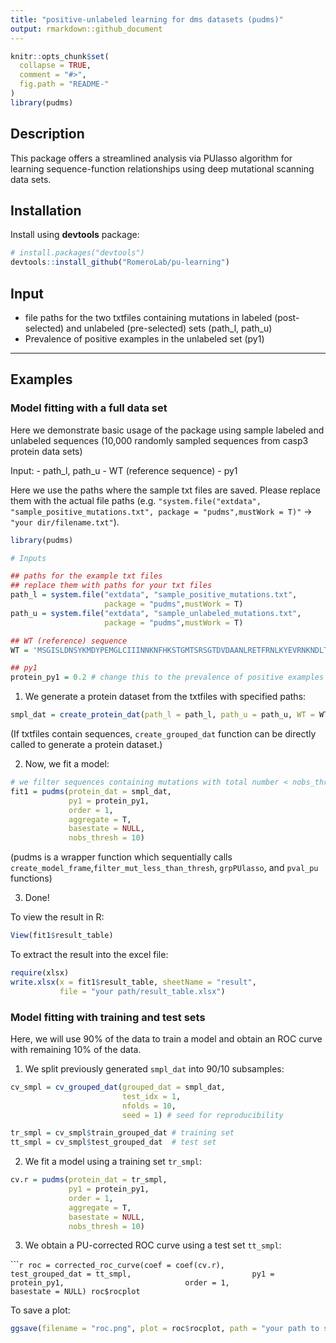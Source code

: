 ```yaml
---
title: "positive-unlabeled learning for dms datasets (pudms)"
output: rmarkdown::github_document
---
```


```r
knitr::opts_chunk$set(
  collapse = TRUE,
  comment = "#>",
  fig.path = "README-"
)
library(pudms)
```

## Description

This package offers a streamlined analysis via PUlasso algorithm for learning sequence-function relationships using deep mutational scanning data sets.

## Installation

Install using **devtools** package:

```r
# install.packages("devtools")
devtools::install_github("RomeroLab/pu-learning")
```

## Input
- file paths for the two txtfiles containing mutations in labeled (post-selected) and unlabeled (pre-selected) sets (path_l, path_u)
- Prevalence of positive examples in the unlabeled set (py1)

---

## Examples

### Model fitting with a full data set

Here we demonstrate basic usage of the package using sample labeled and unlabeled sequences (10,000 randomly sampled sequences from casp3 protein data sets)

Input:
- path_l, path_u 
- WT (reference sequence)
- py1 

Here we use the paths where the sample txt files are saved. Please replace them with the actual file paths (e.g. `"system.file("extdata", "sample_positive_mutations.txt", package = "pudms",mustWork = T)"` -> `"your dir/filename.txt"`).

```r
library(pudms)

# Inputs

## paths for the example txt files
## replace them with paths for your txt files
path_l = system.file("extdata", "sample_positive_mutations.txt", 
                     package = "pudms",mustWork = T)
path_u = system.file("extdata", "sample_unlabeled_mutations.txt", 
                     package = "pudms",mustWork = T)

## WT (reference) sequence
WT = 'MSGISLDNSYKMDYPEMGLCIIINNKNFHKSTGMTSRSGTDVDAANLRETFRNLKYEVRNKNDLTREEIVELMRDVSKEDHSKRSSFVCVLLSHGEEGIIFGTNGPVDLKKITNFFRGDRCRSLTGKPKLFIIQACRGTELDCGIETDSGVDDDMACHKIPVEADFLYAYSTAPGYYSWRNSKDGSWFIQSLCAMLKQYADKLEFMHILTRVNRKVATEFESFSFDATFHAKKQIPCIVSMLTKELYFYHLEHHHHHH*'

## py1 
protein_py1 = 0.2 # change this to the prevalence of positive examples in your unlabeled set
```

1. We generate a protein dataset from the txtfiles with specified paths:

```r
smpl_dat = create_protein_dat(path_l = path_l, path_u = path_u, WT = WT)
```

(If txtfiles contain sequences, `create_grouped_dat` function can be directly called to generate a protein dataset.)

2. Now, we fit a model:

```r
# we filter sequences containing mutations with total number < nobs_thresh
fit1 = pudms(protein_dat = smpl_dat,
             py1 = protein_py1,
             order = 1,
             aggregate = T,
             basestate = NULL,
             nobs_thresh = 10) 
```
(pudms is a wrapper function which sequentially calls `create_model_frame`,`filter_mut_less_than_thresh`, `grpPUlasso`, and `pval_pu` functions)

3. Done!

To view the result in R:
```r
View(fit1$result_table)
```

To extract the result into the excel file:
```r
require(xlsx)
write.xlsx(x = fit1$result_table, sheetName = "result", 
           file = "your path/result_table.xlsx")
```


### Model fitting with training and test sets

Here, we will use 90\% of the data to train a model and obtain an ROC curve with remaining 10\% of the data.

1. We split previously generated `smpl_dat` into 90/10 subsamples:

```r
cv_smpl = cv_grouped_dat(grouped_dat = smpl_dat,
                         test_idx = 1,
                         nfolds = 10,
                         seed = 1) # seed for reproducibility

tr_smpl = cv_smpl$train_grouped_dat # training set
tt_smpl = cv_smpl$test_grouped_dat  # test set
```

2. We fit a model using a training set `tr_smpl`:

```r
cv.r = pudms(protein_dat = tr_smpl,
             py1 = protein_py1,
             order = 1,
             aggregate = T,
             basestate = NULL,
             nobs_thresh = 10)
```

3. We obtain a PU-corrected ROC curve using a test set `tt_smpl`:

``````r
roc = corrected_roc_curve(coef = coef(cv.r), 
                          test_grouped_dat = tt_smpl,
                          py1 = protein_py1,
                          order = 1,
                          basestate = NULL)
roc$rocplot
```

To save a plot:

```r
ggsave(filename = "roc.png", plot = roc$rocplot, path = "your path to save")
```

